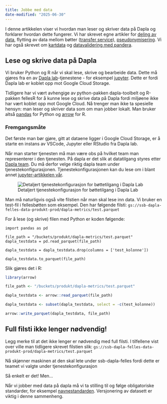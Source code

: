 ```yaml
---
title: Jobbe med data
date-modified: "2025-06-30"
---
```


I denne artikkelen viser vi hvordan man leser og skriver data på Dapla og forklarer hvordan dette fungerer. Vi har skrevet egne artikler for [deling av data](deling-av-data.qmd), flytting av data mellom bøtter ([transfer service](transfer-service.qmd)), [pseudonymisering](dapla-pseudo.qmd). Vi har også skrevet om [kartdata](appendix/kartdata.qmd) og [datavalidering med pandera](../blog/posts/2024-12-16-data-validering-pandera/index.qmd).

## Lese og skrive data på Dapla

Vi bruker Python og R når vi skal lese, skrive og bearbeide data. Dette må gjøres fra en av [Dapla lab](lab.dapla.ssb.no)-tjenestene - for eksempel [jupyter](jupyter.qmd). Dette er fordi Dapla lab er koblet opp mot Google Cloud Storage.

Tidligere har vi vært avhengige av python-pakken dapla-toolbelt og R-pakken fellesR for å kunne lese og skrive data på Dapla fordi miljøene ikke har vært koblet opp mot Google Cloud. Nå trenger man ikke ta spesielle hensyn: man leser og skriver data som om man jobber lokalt. Man bruker altså [pandas](https://pandas.pydata.org/docs/user_guide/io.html#parquet) for Python og [arrow](https://arrow.apache.org/docs/r/reference/read_parquet.html) for R.

### Fremgangsmåte

Det første man bør gjøre, gitt at dataene ligger i Google Cloud Storage, er å starte en instans av VSCode, Jupyter eller RStudio fra Dapla lab.

Når man starter tjenesten må man være obs på hvilket team man representerer i den tjenesten. På dapla er det slik at datatilgang styres etter [Dapla team](hva-er-dapla-team.qmd). Du må derfor velge riktig dapla team under tjenestekonfigurasjonen. Tjenestekonfigurasjonen kan du lese om i blant annet [jupyter-artikkelen vår](jupyter.qmd).

![Detaljert tjenestekonfigurasjon for bøttetilgang i Dapla Lab](../images/dapla-lab-konf-buckets.png){fig-alt="Viser tjenestekonfigurasjonen i Dapla Lab." #fig-dapla-lab-konf-buckets}

Man må naturligvis også vite filstien når man skal lese inn data. Vi bruker en test-fil i fellesbøtten som eksempel. Den har følgende filsti: `gs://ssb-dapla-felles-data-produkt-prod/dapla-metrics/test.parquet`

For å lese (og skrive) filen med Python er koden følgende:

```.python
import pandas as pd

file_path = "/buckets/produkt/dapla-metrics/test.parquet"
dapla_testdata = pd.read_parquet(file_path)

dapla_testdata = dapla_testdata.drop(columns = ['test_kolonne'])

dapla_testdata.to_parquet(file_path)
```
Slik gjøres det i R:

```.r
library(arrow)

file_path <- "/buckets/produkt/dapla-metrics/test.parquet"

dapla_testdata <- arrow::read_parquet(file_path)

dapla_testdata <- subset(dapla_testdata, select = -c(test_kolonne))

arrow::write_parquet(dapla_testdata, file_path)
```

:::{.callout-note}
# Full filsti ikke lenger nødvendig!

Legg merke til at det ikke lenger er nødvendig med full filsti. I tilfellene vist over ville man tidligere skrevet filstien slik: `gs://ssb-dapla-felles-data-produkt-prod/dapla-metrics/test.parquet`

Nå skjønner maskinen at den skal lete under ssb-dapla-felles fordi dette er teamet vi valgte under tjenestekonfigurasjon
:::



Så enkelt er det! Men...

Når vi jobber med data på dapla må vi ta stilling til og følge obligatoriske standarder, for eksempel [navnestandarden](navnestandard.qmd). Versjonering av datasett er viktig i denne sammenheng.







